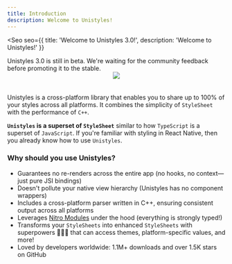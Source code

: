 ```yaml
---
title: Introduction
description: Welcome to Unistyles!
---
```



<Seo
    seo={{
        title: 'Welcome to Unistyles 3.0!',
        description: 'Welcome to Unistyles!'
    }}
>


<Aside type="caution" title="Beta">
Unistyles 3.0 is still in beta. We're waiting for the community feedback before promoting it to the stable.
</Aside>


<div style="display:flex;justify-content:center;flex-direction:column;align-items:center;">
    <img
        src={Block.src}
        style="margin-bottom:20px;"
    />
</div>

Unistyles is a cross-platform library that enables you to share up to 100% of your styles across all platforms.
It combines the simplicity of `StyleSheet` with the performance of `C++`.

**`Unistyles` is a superset of `StyleSheet`** similar to how `TypeScript` is a superset of `JavaScript`.
If you're familiar with styling in React Native, then you already know how to use `Unistyles`.

### Why should you use Unistyles?

- Guarantees no re-renders across the entire app (no hooks, no context—just pure JSI bindings)
- Doesn't pollute your native view hierarchy (Unistyles has no component wrappers)
- Includes a cross-platform parser written in C++, ensuring consistent output across all platforms
- Leverages [Nitro Modules](https://nitro.margelo.com/) under the hood (everything is strongly typed!)
- Transforms your `StyleSheets` into enhanced `StyleSheets` with superpowers 🦸🏼‍♂️ that can access themes, platform-specific values, and more!
- Loved by developers worldwide: 1.1M+ downloads and over 1.5K stars on GitHub

</Seo>
